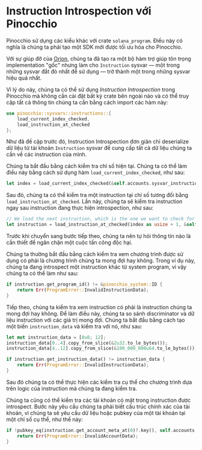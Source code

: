 
# Instruction Introspection với Pinocchio

Pinocchio sử dụng các kiểu khác với crate `solana_program`. Điều này có nghĩa là chúng ta phải tạo một SDK mới được tối ưu hóa cho Pinocchio.

Với sự giúp đỡ của [Orion](https://x.com/BasedOrion_), chúng ta đã tạo ra một bộ hàm trợ giúp tôn trọng implementation "gốc" nhưng làm cho `Instruction` sysvar — một trong những sysvar đắt đỏ nhất để sử dụng — trở thành một trong những sysvar hiệu quả nhất.

Vì lý do này, chúng ta có thể sử dụng *Instruction Introspection* trong Pinocchio mà không cần cài đặt bất kỳ crate bên ngoài nào và có thể truy cập tất cả thông tin chúng ta cần bằng cách import các hàm này:

```rust
use pinocchio::sysvars::instructions::{
    load_current_index_checked, 
    load_instruction_at_checked
}; 
```

<ArticleSection name="Cách sử dụng Introspection" id="how-to-use-introspection" level="h2" />

Như đã đề cập trước đó, Instruction Introspection đơn giản chỉ deserialize dữ liệu từ tài khoản `Instruction` sysvar để cung cấp tất cả dữ liệu chúng ta cần về các instruction của mình.

Chúng ta bắt đầu bằng cách kiểm tra chỉ số hiện tại. Chúng ta có thể làm điều này bằng cách sử dụng hàm `load_current_index_checked`, như sau:

```rust
let index = load_current_index_checked(&self.accounts.sysvar_instructions)?;
```

Sau đó, chúng ta có thể kiểm tra một instruction tại chỉ số tương đối bằng `load_instruction_at_checked`. Lần này, chúng ta sẽ kiểm tra instruction ngay sau instruction đang thực hiện introspection, như sau:

```rust
// We load the next instruction, which is the one we want to check for the correct input.
let instruction = load_instruction_at_checked(index as usize + 1, &self.accounts.sysvar_instructions)?;
```

Trước khi chuyển sang bước tiếp theo, chúng ta nên tự hỏi thông tin nào là cần thiết để ngăn chặn một cuộc tấn công độc hại.

Chúng ta thường bắt đầu bằng cách kiểm tra xem chương trình được sử dụng có phải là chương trình chúng ta mong đợi hay không. Trong ví dụ này, chúng ta đang introspect một instruction khác từ system program, vì vậy chúng ta có thể làm như sau:

```rust
if instruction.get_program_id() != &pinocchio_system::ID {
    return Err(ProgramError::InvalidInstructionData);
}
```

Tiếp theo, chúng ta kiểm tra xem instruction có phải là instruction chúng ta mong đợi hay không. Để làm điều này, chúng ta so sánh discriminator và dữ liệu instruction với các giá trị mong đợi. Chúng ta bắt đầu bằng cách tạo một biến `instruction_data` và kiểm tra với nó, như sau:

```rust
let mut instruction_data = [0u8; 12];
instruction_data[0..4].copy_from_slice(&2u32.to_le_bytes());
instruction_data[4..12].copy_from_slice(&100_000_000u64.to_le_bytes());

if instruction.get_instruction_data() != instruction_data {
    return Err(ProgramError::InvalidInstructionData);
}
```

Sau đó chúng ta có thể thực hiện các kiểm tra cụ thể cho chương trình dựa trên logic của instruction mà chúng ta đang kiểm tra.

Chúng ta cũng có thể kiểm tra các tài khoản có mặt trong instruction được introspect. Bước này yêu cầu chúng ta phải biết cấu trúc chính xác của tài khoản, vì chúng ta sẽ yêu cầu dữ liệu hoặc pubkey của một tài khoản tại một chỉ số cụ thể, như thế này:

```rust
if !pubkey_eq(instruction.get_account_meta_at(0)?.key(), self.accounts.from.key()) {
    return Err(ProgramError::InvalidAccountData);
}
```
